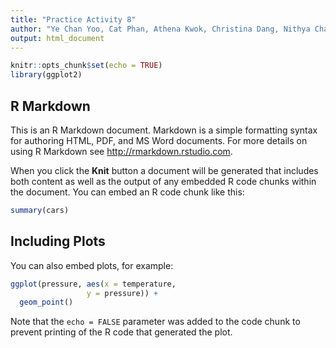 ```yaml
---
title: "Practice Activity 8"
author: "Ye Chan Yoo, Cat Phan, Athena Kwok, Christina Dang, Nithya Chandran"
output: html_document
---
```


```r
knitr::opts_chunk$set(echo = TRUE)
library(ggplot2)
```

## R Markdown

This is an R Markdown document. Markdown is a simple formatting syntax for authoring HTML, PDF, and MS Word documents. For more details on using R Markdown see <http://rmarkdown.rstudio.com>.

When you click the **Knit** button a document will be generated that includes both content as well as the output of any embedded R code chunks within the document. You can embed an R code chunk like this:

```r
summary(cars)
```

## Including Plots

You can also embed plots, for example:

```r
ggplot(pressure, aes(x = temperature, 
                 y = pressure)) + 
  geom_point()
```

Note that the `echo = FALSE` parameter was added to the code chunk to prevent printing of the R code that generated the plot.
